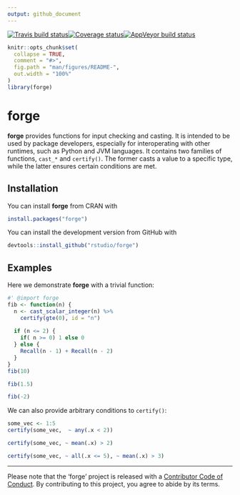 ```yaml
---
output: github_document
---
```

[![Travis build status](https://travis-ci.org/rstudio/forge.svg?branch=master)](https://travis-ci.org/rstudio/forge)[![Coverage status](https://codecov.io/gh/rstudio/forge/branch/master/graph/badge.svg)](https://codecov.io/github/rstudio/forge?branch=master)[![AppVeyor build status](https://ci.appveyor.com/api/projects/status/github/kevinykuo/forge?branch=master&svg=true)](https://ci.appveyor.com/project/kevinykuo/forge)

<!-- README.md is generated from README.Rmd. Please edit that file -->

```r
knitr::opts_chunk$set(
  collapse = TRUE,
  comment = "#>",
  fig.path = "man/figures/README-",
  out.width = "100%"
)
library(forge)
```

# forge

**forge** provides functions for input checking and casting. It is intended to be used by package developers, especially for interoperating with other runtimes, such as Python and JVM languages. It contains two families of functions, `cast_*` and `certify()`. The former casts a value to a specific type, while the latter ensures certain conditions are met.

## Installation

You can install **forge** from CRAN with

``` r
install.packages("forge")
```

You can install the development version from GitHub with 

``` r
devtools::install_github("rstudio/forge")
```

## Examples

Here we demonstrate **forge** with a trivial function:

```r
#' @import forge
fib <- function(n) {
  n <- cast_scalar_integer(n) %>%
    certify(gte(0), id = "n")
  
  if (n <= 2) {
    if( n >= 0) 1 else 0 
  } else {
    Recall(n - 1) + Recall(n - 2)
  }
}
fib(10)
```

```r
fib(1.5)
```

```r
fib(-2)
```

We can also provide arbitrary conditions to `certify()`:

```r
some_vec <- 1:5
certify(some_vec,  ~ any(.x < 2))
```

```r
certify(some_vec, ~ mean(.x) > 2)
```

```r
certify(some_vec, ~ all(.x <= 5), ~ mean(.x) > 3)
```
---

Please note that the 'forge' project is released with a [Contributor Code of Conduct](.github/CODE_OF_CONDUCT.md). By contributing to this project, you agree to abide by its terms.
